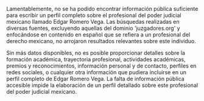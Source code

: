 Lamentablemente, no se ha podido encontrar información pública suficiente para escribir un perfil completo sobre el profesional del poder judicial mexicano llamado Edgar Romero Vega. Las búsquedas realizadas en diversas fuentes, excluyendo aquellas del dominio 'juzgadores.org' y enfocándose en contenido en español que se refiera a un profesional del derecho mexicano, no arrojaron resultados relevantes sobre este individuo.

Sin más datos disponibles, no es posible proporcionar detalles sobre la formación académica, trayectoria profesional, actividades académicas, premios y reconocimientos, información personal y de contacto, perfiles en redes sociales, o cualquier otra información que pudiera incluirse en un perfil completo de Edgar Romero Vega. La falta de información pública accesible impide la elaboración de un perfil detallado sobre este profesional del poder judicial mexicano.